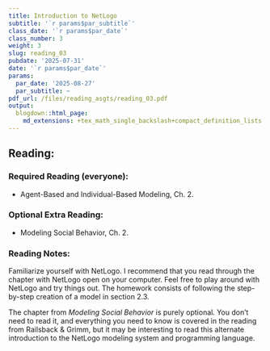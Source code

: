 ```yaml
---
title: Introduction to NetLogo
subtitle: '`r params$par_subtitle`'
class_date: '`r params$par_date`'
class_number: 3
weight: 3
slug: reading_03
pubdate: '2025-07-31'
date: '`r params$par_date`'
params:
  par_date: '2025-08-27'
  par_subtitle: ~
pdf_url: /files/reading_asgts/reading_03.pdf
output:
  blogdown::html_page:
    md_extensions: +tex_math_single_backslash+compact_definition_lists
---
```

## Reading:

### Required Reading (everyone):

* Agent-Based and Individual-Based Modeling, Ch. 2.

### Optional Extra Reading:

* Modeling Social Behavior, Ch. 2.

### Reading Notes:

Familiarize yourself with NetLogo. I recommend that you read through the chapter with NetLogo open on your computer. Feel free to play around with NetLogo and try things out. The homework consists of following the step-by-step creation of a model in section 2.3.

The chapter from _Modeling Social Behavior_  is purely optional. You don't need to read it, and everything you need to know is covered in the reading from Railsback & Grimm, but it may be interesting to read this alternate introduction to the NetLogo modeling system and programming language.
